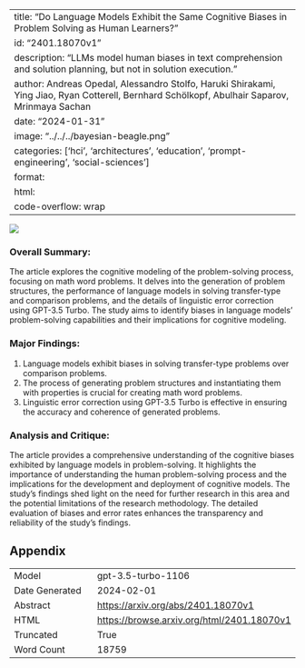 
---
title: "Do Language Models Exhibit the Same Cognitive Biases in Problem Solving as Human Learners?"
id: "2401.18070v1"
description: "LLMs model human biases in text comprehension and solution planning, but not in solution execution."
author: Andreas Opedal, Alessandro Stolfo, Haruki Shirakami, Ying Jiao, Ryan Cotterell, Bernhard Schölkopf, Abulhair Saparov, Mrinmaya Sachan
date: "2024-01-31"
image: "../../../bayesian-beagle.png"
categories: ['hci', 'architectures', 'education', 'prompt-engineering', 'social-sciences']
format:
  html:
    code-overflow: wrap
---

![](None)

### Overall Summary:

The article explores the cognitive modeling of the problem-solving process, focusing on math word problems. It delves into the generation of problem structures, the performance of language models in solving transfer-type and comparison problems, and the details of linguistic error correction using GPT-3.5 Turbo. The study aims to identify biases in language models' problem-solving capabilities and their implications for cognitive modeling.

### Major Findings:
1. Language models exhibit biases in solving transfer-type problems over comparison problems.
2. The process of generating problem structures and instantiating them with properties is crucial for creating math word problems.
3. Linguistic error correction using GPT-3.5 Turbo is effective in ensuring the accuracy and coherence of generated problems.

### Analysis and Critique:
The article provides a comprehensive understanding of the cognitive biases exhibited by language models in problem-solving. It highlights the importance of understanding the human problem-solving process and the implications for the development and deployment of cognitive models. The study's findings shed light on the need for further research in this area and the potential limitations of the research methodology. The detailed evaluation of biases and error rates enhances the transparency and reliability of the study's findings.

## Appendix

|          |          |
|----------|----------|
| Model     | gpt-3.5-turbo-1106       |
| Date Generated     | 2024-02-01       |
| Abstract | [https://arxiv.org/abs/2401.18070v1](https://arxiv.org/abs/2401.18070v1)        |
| HTML     | [https://browse.arxiv.org/html/2401.18070v1](https://browse.arxiv.org/html/2401.18070v1)       |
| Truncated       | True       |
| Word Count       | 18759       |